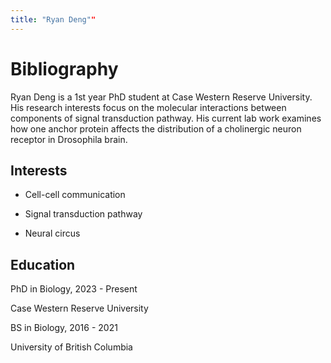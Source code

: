 ---
title: "Ryan Deng""
---

# Bibliography

Ryan Deng is a 1st year PhD student at Case Western Reserve University. His research interests focus on the molecular interactions between components of signal transduction pathway. His current lab work examines how one anchor protein affects the distribution of a cholinergic neuron receptor in Drosophila brain.

## Interests

-   Cell-cell communication

-   Signal transduction pathway

-   Neural circus

## Education

PhD in Biology, 2023 - Present

Case Western Reserve University

BS in Biology, 2016 - 2021

University of British Columbia
